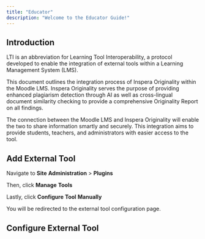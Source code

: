 ```yaml
---
title: "Educator"
description: "Welcome to the Educator Guide!"
---
```


## Introduction&#x20;

LTI is an abbreviation for Learning Tool Interoperability, a protocol developed to enable the integration of external tools within a Learning Management System (LMS).&#x20;

This document outlines the integration process of Inspera Originality within the Moodle LMS. Inspera Originality serves the purpose of providing enhanced plagiarism detection through AI as well as cross-lingual document similarity checking to provide a comprehensive Originality Report on all findings.

<Check>
  The connection between the Moodle LMS and Inspera Originality will enable the two to share information smartly and securely. This integration aims to provide students, teachers, and administrators with easier access to the tool.
</Check>

## Add External Tool

Navigate to **Site** **Administration** > **Plugins**&#x20;

Then, click **Manage** **Tools**&#x20;

Lastly, click **Configure** **Tool** **Manually**&#x20;

You will be redirected to the external tool configuration page.

## Configure External Tool